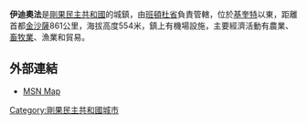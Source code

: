'''伊迪奧法'''是[[剛果民主共和國|剛果民主共和國]]的城鎮，由[[班頓杜省|班頓杜省]]負責管轄，位於[[基奎特|基奎特]]以東，距離首都[[金沙薩|金沙薩]]861公里，海拔高度554米，鎮上有機場設施，主要經濟活動有農業、[[畜牧業|畜牧業]]、漁業和貿易。

==外部連結==
* [https://web.archive.org/web/20120829032427/http://maps.msn.com/(kycewn5523vojq55asun3a55)/map.aspx?lats1=-5.033333&lons1=19.6&alts1=14&regn1=2 MSN Map]

{{coord|05|02|00|S| 19|36|00|E|display=title|region:CD_type:city_source:GNS-enwiki}}

[[Category:剛果民主共和國城市|Category:剛果民主共和國城市]]

{{DRCongo-stub}}